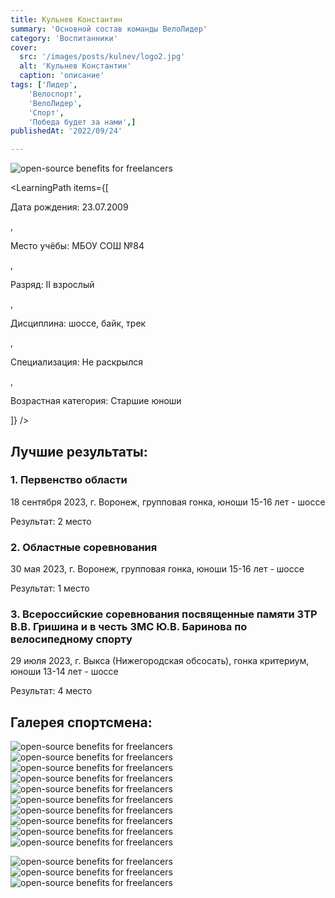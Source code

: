 ```yaml
---
title: Кульнев Константин
summary: 'Основной состав команды ВелоЛидер'
category: 'Воспитанники'
cover:
  src: '/images/posts/kulnev/logo2.jpg'
  alt: 'Кульнев Константин'
  caption: 'описание'
tags: ['Лидер',
    'Велоспорт',
    'ВелоЛидер',
    'Спорт',
    'Победа будет за нами',]
publishedAt: '2022/09/24'

---
```

<CardLeaders>
<Image
  src="/images/posts/kulnev/logo2.jpg"
  alt="open-source benefits for freelancers"
/>

<LearningPath
  items={[
    <p>Дата рождения: 23.07.2009</p>,
    <p>Место учёбы: МБОУ СОШ №84</p>,
    <p>Разряд: II взрослый</p>,
    <p>Дисциплина: шоссе, байк, трек</p>,
    <p>Специализация: Не раскрылся</p>,
    <p>Возрастная категория: Старшие юноши</p>
  ]}
/>
</CardLeaders>


## Лучшие результаты:

### 1. Первенство области 

18 сентября 2023, г. Воронеж, групповая гонка, юноши 15-16 лет - шоссе 

Результат: 2 место 

### 2. Областные соревнования 

30 мая 2023, г. Воронеж, групповая гонка, юноши 15-16 лет - шоссе 

Результат: 1 место 

### 3. Всероссийские соревнования посвященные памяти ЗТР В.В. Гришина и в честь ЗМС Ю.В. Баринова по велосипедному спорту 

29 июля 2023, г. Выкса (Нижегородская обсосать), гонка критериум, юноши 13-14 лет - шоссе 

Результат: 4 место


## Галерея спортсмена:
<Image
  src="/images/posts/kulnev/1.jpg"
  alt="open-source benefits for freelancers"
/>
<Image
  src="/images/posts/kulnev/2.jpg"
  alt="open-source benefits for freelancers"
/>
<Image
  src="/images/posts/kulnev/3.jpg"
  alt="open-source benefits for freelancers"
/>
<Image
  src="/images/posts/kulnev/13.jpg"
  alt="open-source benefits for freelancers"
/>
<Image
  src="/images/posts/kulnev/4.jpg"
  alt="open-source benefits for freelancers"
/>
<Image
  src="/images/posts/kulnev/5.jpg"
  alt="open-source benefits for freelancers"
/>
<Image
  src="/images/posts/kulnev/6.jpg"
  alt="open-source benefits for freelancers"
/>
<Image
  src="/images/posts/kulnev/7.jpg"
  alt="open-source benefits for freelancers"
/>
<Image
  src="/images/posts/kulnev/8.jpg"
  alt="open-source benefits for freelancers"
/>
<Image
  src="/images/posts/kulnev/9.jpg"
  alt="open-source benefits for freelancers"
/>

<Image
  src="/images/posts/kulnev/10.jpg"
  alt="open-source benefits for freelancers"
/>
<Image
  src="/images/posts/kulnev/11.jpg"
  alt="open-source benefits for freelancers"
/>
<Image
  src="/images/posts/kulnev/12.jpg"
  alt="open-source benefits for freelancers"
/>


